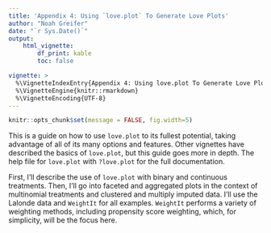 ```yaml
---
title: 'Appendix 4: Using `love.plot` To Generate Love Plots'
author: "Noah Greifer"
date: "`r Sys.Date()`"
output: 
    html_vignette:
        df_print: kable
        toc: false

vignette: >
  %\VignetteIndexEntry{Appendix 4: Using love.plot To Generate Love Plots}
  %\VignetteEngine{knitr::rmarkdown}
  %\VignetteEncoding{UTF-8}
---
```


```r
knitr::opts_chunk$set(message = FALSE, fig.width=5)
```

This is a guide on how to use `love.plot` to its fullest potential, taking advantage of all of its many options and features. Other vignettes have described the basics of `love.plot`, but this guide goes more in depth. The help file for `love.plot` with `?love.plot` for the full documentation.

First, I'll describe the use of `love.plot` with binary and continuous treatments. Then, I'll go into faceted and aggregated plots in the context of multinomial treatments and clustered and multiply imputed data. I'll use the Lalonde data and `WeightIt` for all examples. `WeightIt` performs a variety of weighting methods, including propensity score weighting, which, for simplicity, will be the focus here.

